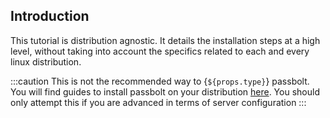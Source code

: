 ## Introduction

This tutorial is distribution agnostic. It details the installation steps at a high level, without
taking into account the specifics related to each and every linux distribution.

:::caution
This is not the recommended way to {`${props.type}`} passbolt. You will find guides to install passbolt on your distribution [here](https://www.passbolt.com/docs/hosting/install).
You should only attempt this if you are advanced in terms of server configuration
:::
